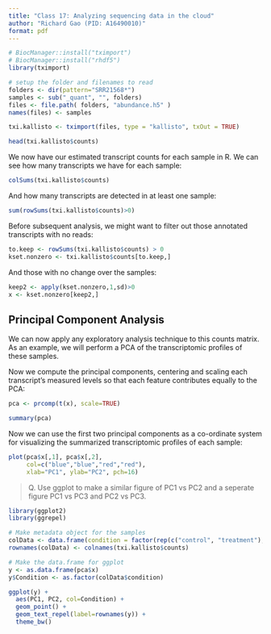 ```yaml
---
title: "Class 17: Analyzing sequencing data in the cloud"
author: "Richard Gao (PID: A16490010)"
format: pdf
---
```


```r
# BiocManager::install("tximport")
# BiocManager::install("rhdf5")
library(tximport)

# setup the folder and filenames to read
folders <- dir(pattern="SRR21568*")
samples <- sub("_quant", "", folders)
files <- file.path( folders, "abundance.h5" )
names(files) <- samples

txi.kallisto <- tximport(files, type = "kallisto", txOut = TRUE)
```

```r
head(txi.kallisto$counts)
```

We now have our estimated transcript counts for each sample in R. We can see how many transcripts we have for each sample:
```r
colSums(txi.kallisto$counts)
```

And how many transcripts are detected in at least one sample:
```r
sum(rowSums(txi.kallisto$counts)>0)
```

Before subsequent analysis, we might want to filter out those annotated transcripts with no reads:
```r
to.keep <- rowSums(txi.kallisto$counts) > 0
kset.nonzero <- txi.kallisto$counts[to.keep,]
```

And those with no change over the samples:
```r
keep2 <- apply(kset.nonzero,1,sd)>0
x <- kset.nonzero[keep2,]
```


## Principal Component Analysis
We can now apply any exploratory analysis technique to this counts matrix. As an example, we will perform a PCA of the transcriptomic profiles of these samples.

Now we compute the principal components, centering and scaling each transcript’s measured levels so that each feature contributes equally to the PCA:
```r
pca <- prcomp(t(x), scale=TRUE)

summary(pca)
```

Now we can use the first two principal components as a co-ordinate system for visualizing the summarized transcriptomic profiles of each sample:
```r
plot(pca$x[,1], pca$x[,2],
     col=c("blue","blue","red","red"),
     xlab="PC1", ylab="PC2", pch=16)
```

> Q. Use ggplot to make a similar figure of PC1 vs PC2 and a seperate figure PC1 vs PC3 and PC2 vs PC3.

```r
library(ggplot2)
library(ggrepel)
```


```r
# Make metadata object for the samples
colData <- data.frame(condition = factor(rep(c("control", "treatment"), each = 2)))
rownames(colData) <- colnames(txi.kallisto$counts)
```

```r
# Make the data.frame for ggplot 
y <- as.data.frame(pca$x)
y$Condition <- as.factor(colData$condition)
```

```r
ggplot(y) +
  aes(PC1, PC2, col=Condition) +
  geom_point() +
  geom_text_repel(label=rownames(y)) +
  theme_bw()
```




